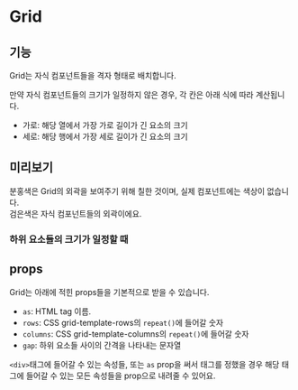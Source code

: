 
<Meta of={GridStory} />

# Grid

## 기능

Grid는 자식 컴포넌트들을 격자 형태로 배치합니다.

만약 자식 컴포넌트들의 크기가 일정하지 않은 경우, 각 칸은 아래 식에 따라 계산됩니다.
- 가로: 해당 열에서 가장 가로 길이가 긴 요소의 크기
- 세로: 해당 행에서 가장 세로 길이가 긴 요소의 크기

## 미리보기

분홍색은 Grid의 외곽을 보여주기 위해 칠한 것이며, 실제 컴포넌트에는 색상이 없습니다. <br />
검은색은 자식 컴포넌트들의 외곽이에요.

### 하위 요소들의 크기가 일정할 때
<Canvas of={GridStory.Example} />

## props

Grid는 아래에 적힌 props들을 기본적으로 받을 수 있습니다.
- `as`: HTML tag 이름.
- `rows`: CSS grid-template-rows의 `repeat()`에 들어갈 숫자
- `columns`: CSS grid-template-columns의 `repeat()`에 들어갈 숫자
- `gap`: 하위 요소들 사이의 간격을 나타내는 문자열

`<div>`태그에 들어갈 수 있는 속성들,
또는 `as` prop을 써서 태그를 정했을 경우 해당 태그에 들어갈 수 있는 모든 속성들을 prop으로 내려줄 수 있어요.

<Controls of={GridStory.Example} />
